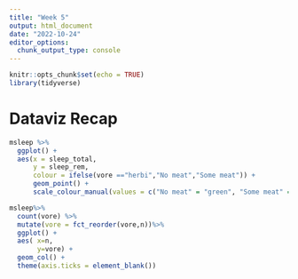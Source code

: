 ```yaml
---
title: "Week 5"
output: html_document
date: "2022-10-24"
editor_options: 
  chunk_output_type: console
---
```


```r
knitr::opts_chunk$set(echo = TRUE)
library(tidyverse)

```
# Dataviz Recap
```r
msleep %>%
  ggplot() +
  aes(x = sleep_total,
      y = sleep_rem,
      colour = ifelse(vore =="herbi","No meat","Some meat")) +
      geom_point() +
      scale_colour_manual(values = c("No meat" = "green", "Some meat" = "red")) 
```


```r
msleep%>%
  count(vore) %>%
  mutate(vore = fct_reorder(vore,n))%>%
  ggplot() +
  aes( x=n,
       y=vore) +
  geom_col() +
  theme(axis.ticks = element_blank())
```

